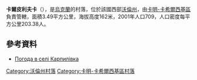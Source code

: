 {{coord|51|23|41|N|25|2|4|E|scale:30000|display=title}}

'''卡爾皮利夫卡'''（{{lang-uk|Карпилівка}}），是[[烏克蘭|烏克蘭]]的村落，位於該國西部[[沃倫州|沃倫州]]，由[[卡明-卡希爾西基區|卡明-卡希爾西基區]]負責管轄，面積3.49平方公里，海拔高度162米，2001年人口709，人口密度每平方公里203.38人。

==參考資料==
* [http://weather.in.ua/ua/volynskaja/10201 Погода в селі Карпилівка]{{Wayback|url=http://weather.in.ua/ua/volynskaja/10201 |date=20111219092243 }}

[[Category:沃倫州村落|Category:沃倫州村落]]
[[Category:卡明-卡希爾西基區村落|Category:卡明-卡希爾西基區村落]]


{{Volyn-geo-stub}}